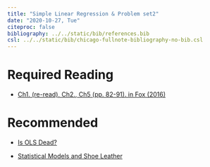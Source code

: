 ---
title: "Simple Linear Regression & Problem set2"
date: "2020-10-27, Tue"
citeproc: false
bibliography: ../../static/bib/references.bib
csl: ../../static/bib/chicago-fullnote-bibliography-no-bib.csl
---

# Required Reading

- <i class="fas fa-book"></i> [Ch1. (re-read), Ch2., Ch5 (pp. 82-91). in Fox (2016)](https://www.dropbox.com/s/x4h76g5j3657m3w/John%20Fox%20-%20Applied%20Regression%20Analysis%20and%20Generalized%20Linear%20Models.pdf?dl=0)


# Recommended

- <i class="fas fa-file-pdf"></i> [Is OLS Dead?](https://www.dropbox.com/s/kczzjbf6tc1ksqt/w4_Is%20OLS%20dead.pdf?dl=0)

- <i class="fas fa-file-pdf"></i> [Statistical Models and Shoe Leather](https://www.dropbox.com/s/zuf1l9zosi7ujmh/w4_Statistical%20Models%20and%20Shoe%20Leather.pdf?dl=0)


